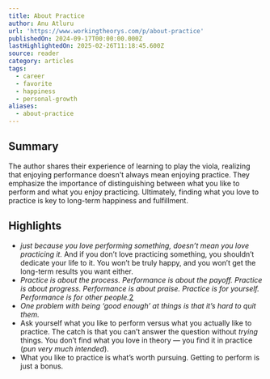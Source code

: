 ```yaml
---
title: About Practice
author: Anu Atluru
url: 'https://www.workingtheorys.com/p/about-practice'
publishedOn: 2024-09-17T00:00:00.000Z
lastHighlightedOn: 2025-02-26T11:18:45.600Z
source: reader
category: articles
tags:
  - career
  - favorite
  - happiness
  - personal-growth
aliases:
  - about-practice
---
```

## Summary

The author shares their experience of learning to play the viola, realizing that enjoying performance doesn't always mean enjoying practice. They emphasize the importance of distinguishing between what you like to perform and what you enjoy practicing. Ultimately, finding what you love to practice is key to long-term happiness and fulfillment.

## Highlights
- *just because you love performing something, doesn’t mean you love practicing it.* And if you don’t love practicing something, you shouldn’t dedicate your life to it. You won’t be truly happy, and you won’t get the long-term results you want either.
- *Practice is about the process. Performance is about the payoff.*
  *Practice is about progress. Performance is about praise.*
  *Practice is for yourself. Performance is for other people.*[2](https://www.workingtheorys.com/p/about-practice/#footnote-2-148980716)
- *One problem with being ‘good enough’ at things is that it’s hard to quit them.*
- Ask yourself what you like to perform versus what you actually like to practice. The catch is that you can’t answer the question without *trying* things. You don’t find what you love in theory — you find it in practice (*pun very much intended*).
- What you like to practice is what’s worth pursuing. Getting to perform is just a bonus.
